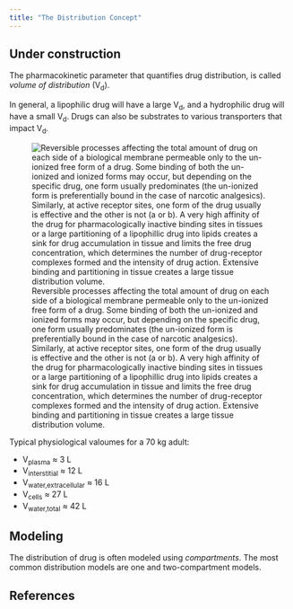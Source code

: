 ```yaml
---
title: "The Distribution Concept"
---
```


:::{.callout-caution}
# Under construction
:::

The pharmacokinetic parameter that quantifies drug distribution, is called *volume of distribution* (V~d~).

In general, a lipophilic drug will have a large V~d~, and a hydrophilic drug will have a small V~d~.
Drugs can also be substrates to various transporters that impact V~d~.

![
  Reversible processes affecting the total amount of drug on each side of a biological membrane permeable only to the un-ionized free form of a drug.
  Some binding of both the un-ionized and ionized forms may occur, but depending on the specific drug, one form usually predominates (the un-ionized form is preferentially bound in the case of narcotic analgesics).
  Similarly, at active receptor sites, one form of the drug usually is effective and the other is not (a or b).
  A very high affinity of the drug for pharmacologically inactive binding sites in tissues or a large partitioning of a lipophillic drug into lipids creates a sink for drug accumulation in tissue and limits the free drug concentration, which determines the number of drug-receptor complexes formed and the intensity of drug action.
  Extensive binding and partitioning in tissue creates a large tissue distribution volume.
](images/distribution.png){#fig-distribution}

Typical physiological valoumes for a 70 kg adult:

* V~plasma~ ≈ 3 L
* V~interstitial~ ≈ 12 L
* V~water,extracellular~ ≈ 16 L
* V~cells~ ≈ 27 L
* V~water,total~ ≈ 42 L

## Modeling

The distribution of drug is often modeled using *compartments*.
The most common distribution models are one and two-compartment models.

## References

::: {#refs}
:::
